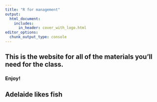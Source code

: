 ```yaml
---
title: "R for management"
output:
  html_document:
    includes:
      in_header: cover_with_logo.html
editor_options: 
  chunk_output_type: console
---
```


## **This is the website for all of the materials you'll need for the class.** 

### Enjoy!

## Adelaide likes fish